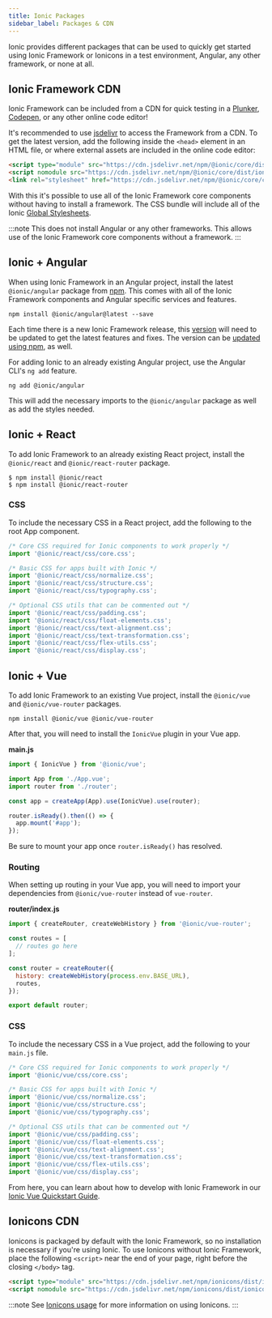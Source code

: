 ```yaml
---
title: Ionic Packages
sidebar_label: Packages & CDN
---
```


<head>
  <title>Ionic Framework Packages: CDN, Angular, Vue, and React</title>
  <meta
    name="description"
    content="View our different packages that can be used to quickly start using Ionic Framework or Ionicons CDN in a test environment, Angular, Vue, React, or none at all."
  />
</head>

Ionic provides different packages that can be used to quickly get started using Ionic Framework or Ionicons in a test environment, Angular, any other framework, or none at all.

## Ionic Framework CDN

Ionic Framework can be included from a CDN for quick testing in a [Plunker](https://plnkr.co/), [Codepen](https://codepen.io), or any other online code editor!

It's recommended to use [jsdelivr](https://www.jsdelivr.com/) to access the Framework from a CDN. To get the latest version, add the following inside the `<head>` element in an HTML file, or where external assets are included in the online code editor:

```html
<script type="module" src="https://cdn.jsdelivr.net/npm/@ionic/core/dist/ionic/ionic.esm.js"></script>
<script nomodule src="https://cdn.jsdelivr.net/npm/@ionic/core/dist/ionic/ionic.js"></script>
<link rel="stylesheet" href="https://cdn.jsdelivr.net/npm/@ionic/core/css/ionic.bundle.css" />
```

With this it's possible to use all of the Ionic Framework core components without having to install a framework. The CSS bundle will include all of the Ionic [Global Stylesheets](../layout/global-stylesheets).

:::note
This does not install Angular or any other frameworks. This allows use of the Ionic Framework core components without a framework.
:::

## Ionic + Angular

When using Ionic Framework in an Angular project, install the latest `@ionic/angular` package from [npm](../reference/glossary#npm). This comes with all of the Ionic Framework components and Angular specific services and features.

```shell
npm install @ionic/angular@latest --save
```

Each time there is a new Ionic Framework release, this [version](../reference/versioning) will need to be updated to get the latest features and fixes. The version can be [updated using npm](../developing/tips.md#updating-dependencies), as well.

For adding Ionic to an already existing Angular project, use the Angular CLI's `ng add` feature.

```shell
ng add @ionic/angular
```

This will add the necessary imports to the `@ionic/angular` package as well as add the styles needed.

## Ionic + React

To add Ionic Framework to an already existing React project, install the `@ionic/react` and `@ionic/react-router` package.

```shell
$ npm install @ionic/react
$ npm install @ionic/react-router
```

### CSS

To include the necessary CSS in a React project, add the following to the root App component.

```javascript
/* Core CSS required for Ionic components to work properly */
import '@ionic/react/css/core.css';

/* Basic CSS for apps built with Ionic */
import '@ionic/react/css/normalize.css';
import '@ionic/react/css/structure.css';
import '@ionic/react/css/typography.css';

/* Optional CSS utils that can be commented out */
import '@ionic/react/css/padding.css';
import '@ionic/react/css/float-elements.css';
import '@ionic/react/css/text-alignment.css';
import '@ionic/react/css/text-transformation.css';
import '@ionic/react/css/flex-utils.css';
import '@ionic/react/css/display.css';
```

## Ionic + Vue

To add Ionic Framework to an existing Vue project, install the `@ionic/vue` and `@ionic/vue-router` packages.

```shell
npm install @ionic/vue @ionic/vue-router
```

After that, you will need to install the `IonicVue` plugin in your Vue app.

**main.js**

```javascript
import { IonicVue } from '@ionic/vue';

import App from './App.vue';
import router from './router';

const app = createApp(App).use(IonicVue).use(router);

router.isReady().then(() => {
  app.mount('#app');
});
```

Be sure to mount your app once `router.isReady()` has resolved.

### Routing

When setting up routing in your Vue app, you will need to import your dependencies from `@ionic/vue-router` instead of `vue-router`.

**router/index.js**

```javascript
import { createRouter, createWebHistory } from '@ionic/vue-router';

const routes = [
  // routes go here
];

const router = createRouter({
  history: createWebHistory(process.env.BASE_URL),
  routes,
});

export default router;
```

### CSS

To include the necessary CSS in a Vue project, add the following to your `main.js` file.

```javascript
/* Core CSS required for Ionic components to work properly */
import '@ionic/vue/css/core.css';

/* Basic CSS for apps built with Ionic */
import '@ionic/vue/css/normalize.css';
import '@ionic/vue/css/structure.css';
import '@ionic/vue/css/typography.css';

/* Optional CSS utils that can be commented out */
import '@ionic/vue/css/padding.css';
import '@ionic/vue/css/float-elements.css';
import '@ionic/vue/css/text-alignment.css';
import '@ionic/vue/css/text-transformation.css';
import '@ionic/vue/css/flex-utils.css';
import '@ionic/vue/css/display.css';
```

From here, you can learn about how to develop with Ionic Framework in our [Ionic Vue Quickstart Guide](https://ionicframework.com/docs/vue/quickstart).

## Ionicons CDN

Ionicons is packaged by default with the Ionic Framework, so no installation is necessary if you're using Ionic. To use Ionicons without Ionic Framework, place the following `<script>` near the end of your page, right before the closing `</body>` tag.

```html
<script type="module" src="https://cdn.jsdelivr.net/npm/ionicons/dist/ionicons/ionicons.esm.js"></script>
<script nomodule src="https://cdn.jsdelivr.net/npm/ionicons/dist/ionicons/ionicons.js"></script>
```

:::note
See [Ionicons usage](https://ionic.io/ionicons/usage) for more information on using Ionicons.
:::
